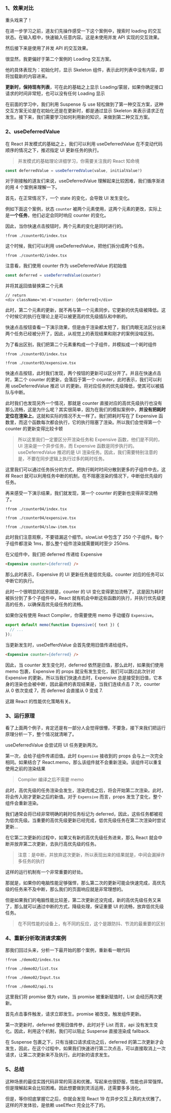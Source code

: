 

### 1、效果对比

重头戏来了！

在进一步学习之前，道友们先操作感受一下这个案例中，搜索时 loading 的交互状态。在输入框中，快速输入任意内容。这是未使用并发 API 实现的交互效果。

<Preview><Demo01 /></Preview>


然后接下来是使用了并发 API 的交互效果。

<Preview><Demo02 /></Preview>

很显然，我更偏好于第二个案例的 Loading 交互方案。

他的具体表现为：初始化时，显示 Skeleton 组件，表示此时列表中没有内容，即将加载新的内容进来。

**更新时，保持现有列表**，可在此的基础之上显示 Loading/蒙层，如果你确定接口请求的时间非常短，也可以没有任何 Loading 显示

在前面的学习中，我们利用 Suspense 与 use 轻松做到了第一种交互方案，这种交互方案无论是在初始化还是在更新时，都是通过显示 Skeleton 来表示请求正在发生。接下来，我们需要学习如何利用新的知识，来做到第二种交互方案。


### 2、**useDeferredValue**

在 React 并发模式的基础之上，我们可以利用 useDeferredValue 在不变动代码顺序的情况之下，推迟指定 UI 更新任务的执行。

> 并发模式的基础理论详细学习，你需要关注我的 React 知命境

```js
const deferredValue = useDeferredValue(value, initialValue?)
```

对于刚接触的道友们来说，useDeferredValue 理解起来比较困难，我们循序渐进的用 4 个案例来理解一下。

首先，在正常情况下，一个 state 的变化，会导致 UI 发生变化。

例如下面这个案例，状态 `counter` 被两个元素使用，这两个元素的更改，实际上是**一个任务**，他们必定会同时响应 counter 的变化。

因此，当你快速点击按钮时，两个元素的变化是同时进行的。

<Preview><Counter01 /></Preview>
<CodeTabs>
```tsx !!tabs index.tsx -c
!from ./counter01/index.tsx
```
</CodeTabs>



这个时候，我们可以利用 useDeferredValue，把他们拆分成两个任务。

<Preview><Counter02 /></Preview>
<CodeTabs>
```tsx !!tabs index.tsx -c
!from ./counter02/index.tsx
```
</CodeTabs>


注意看，我们使用 counter 作为 useDeferredValue 的初始值

```ts
const deferred = useDeferredValue(counter)
```

并将其返回值替换第二个元素

```tsx
// return
<div className='mt-4'>counter: {deferred}</div>
```

此时，第二个元素的更新，就不再与第一个元素同步。它更新的优先级被降低。这个时候它的执行在理论上是可以被更高的优先级插队和中断的。

快速点击按钮查看一下演示效果，但是由于渲染都太短了，我们肉眼无法区分出来两个任务已经被分开了，因此，从视觉上的表现结果和刚才的案例没啥区别。


为了看出区别，我们把第二个元素重构成一个子组件，并模拟成一个耗时组件

<Preview><Counter03 /></Preview>
<CodeTabs>
```tsx !!tabs index.tsx -c
!from ./counter03/index.tsx
```

```tsx !!tabs expensive.tsx -c
!from ./counter03/expensive.tsx
```
</CodeTabs>

快速点击按钮，此时我们发现，两个按钮的更新可以区分开了。并且在快速点击时，第二个 counter 的更新，会落后于第一个 counter，此时表示，我们可以利用 useDeferredValue 推迟 UI 的更新。将对应任务的优先级降低，使其可以被插队与中断。


此时我们也发现另外一个情况，那就是 counter 直接对应的高优先级执行也没有那么流畅，这是为什么呢？其实很简单，因为在我们的模拟案例中，**并没有把耗时定位在渲染上**。这就和实际的情况不太一样了。我们把耗时写在了 Expensive 函数里，而这个函数每次都会执行，它的执行阻塞了渲染。所以我们会觉得第一个 counter 的更新变得比较卡顿

> 所以这里我们一定要区分开渲染任务和 Expensive 函数，他们是不同的，UI 渲染是一个异步任务，而 Expensive 函数是同步执行的。useDeferredValue 推迟的是 UI 渲染任务。因此，我们需要特别注意的是，不要在同步逻辑上执行过多的耗时任务。

这里我们可以通过任务拆分的方式，把执行耗时时间分散到更多的子组件中去，这样 React 就可以利用任务中断的机制，在不阻塞渲染的情况下，中断低优先级的任务。

再来感受一下演示结果，我们就发现，第一个 counter 的更新也变得非常流畅了。

<Preview><Counter04 /></Preview>
<CodeTabs>
```tsx !!tabs index.tsx -c
!from ./counter04/index.tsx
```

```tsx !!tabs expensive.tsx -c
!from ./counter04/expensive.tsx
```

```tsx !!tabs slow-item.tsx -c
!from ./counter04/slow-item.tsx
```
</CodeTabs>

此时我们注意观察，不要错漏这个细节。slowList 中包含了 250 个子组件。每个子组件都渲染 1ms，那么整个组件渲染就需要耗时至少 250ms.

在父组件中，我们把 deferred 传递给 Expensive

```html
<Expensive counter={deferred} />
```

那么此时表示，Expensive 的 UI 更新任务是低优先级。counter 对应的任务可以中断它的执行。


此时一个很明显的区别就是，counter 的 UI 变化变得更加流畅了。这是因为耗时被拆分到了多个子组件中，React 就有机会中断这些函数的执行，并执行优先级更高的任务，以确保高优先级任务的流畅。

如果你没有使用 React Compiler，你需要使用 memo 手动缓存 `Expensive`。

```javascript
export default memo(function Expensive({ text }) {
  // ...
});
```

当更新发生时，useDefferdValue 会首先使用旧值传递给组件。

```html
<Expensive counter={deferred} />
```

因此，当 counter 发生变化时，deferred 依然是旧值，那么此时，如果我们使用 memo 包裹，Expensive 的 props 就没有发生变化，我们可以跳过此次针对 Expensive 的更新。所以当我们快速点击时，Expensive 总是接受到旧值，它本身的渲染也会被中断，因此最终的表现结果是，当我们连续点击 7 次，counter 从 0 依次变成 7，而 deferred 会直接从 0 变成 7.

这跟 React 的性能优化策略有关。


### 3、**运行原理**

看了上面两个例子，肯定还是有一部分人会觉得很懵，不要急，接下来我们把运行原理分析一下，整个情况就清晰了。

useDeferredValue 会尝试将 UI 任务更新两次。

第一次，会给子组件传递旧值。此时 `Expensive` 接收到的 props 会与上一次完全相同。如果结合了 React.memo，那么该组件就不会重新渲染。该组件可以重复使用之前的渲染结果
> Compiler 编译之后不需要 memo

此时，高优先级的任务渲染会发生，渲染完成之后，将会开始第二次渲染。此时，将会传入刚才更新之后的新值。对于 `Expensive` 而言，props 发生了变化，整个组件会重新渲染。

我们通常会将已经非常明确的耗时任务标记为 deferred，因此，这些任务都被视为低优先级。当重要的高优先级更新已经完成，低优先级任务在第二次渲染时尝试更新...

在它第二次更新的过程中，如果又有新的高优先级任务进来，那么 React 就会中断并放弃第二次更新，去执行高优先级的任务。

> 注意：是中断，并放弃这次更新，所以表现出来的结果就是，中间会漏掉许多任务的执行

这样的运行机制有一个非常重要的好处。

那就是，如果你的电脑性能足够强悍，那么第二次的更新可能会快速完成，高优先级的任务来不及中断，那么我们的页面响应就是非常理想的。

但是如果我们的电脑性能比较差，第二次更新还没完成，新的高优先级任务又来了，那么就可以通过中断的方式，降级处理，保证重要 UI 的流畅，放弃低优先级任务。

> 在不同性能的设备上，有不同的反应，这个是跟防抖、节流的最重要的区别



### 4、**重新分析取消请求案例**

那我们回过头来，分析一下最开始的那个案例，重新看一眼代码

<Preview><Demo02 /></Preview>
<CodeTabs>
```tsx !!tabs index.tsx -c
!from ./demo02/index.tsx
```

```tsx !!tabs list.tsx -c
!from ./demo02/list.tsx
```

```tsx !!tabs Input.tsx -c
!from ./demo02/Input.tsx
```

```tsx !!tabs api.ts -c
!from ./demo02/api.ts
```
</CodeTabs>

这里我们将 promise 做为 state，当 promise 被重新赋值时，List 会经历两次更新。

首先点击事件触发，请求立即发生。promise 被改变。触发组件更新。

第一次更新时，deferred 使用旧值传参，此时对于 List 而言，api 没有发生变化。因此，利用这个机制，我们可以阻止 Suspense 直接渲染成 fallback.

在 Suspense 包裹之下，只有当接口请求成功之后，deferred 的第二次更新才会发生，因此，在这个过程中，如果我们快速进行第二次点击，可以直接取消上一次请求，让第二次更新来不及执行。此时新的请求发生。



### 5、**总结**

这种场景的最佳实践代码非常的简洁和优雅。写起来也很舒服，性能也非常强悍。但是理解起来会比较困难。因此想要做到灵活运用，还需要多多消化。

但是，等你彻底掌握它之后，你就会发现 React 19 在异步交互上真的太优雅了。这样的开发体验，是依赖 useEffect 完全比不了的。
